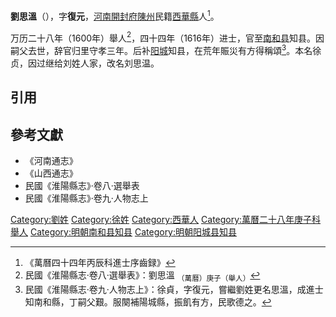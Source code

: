 '''劉思溫'''（{{bd|?||?|}}），字'''復元'''，[[河南|河南]][[開封府|開封府]][[陳州|陳州]]民籍[[西華縣|西華縣]]人<ref>《萬曆四十四年丙辰科進士序齒録》</ref>。

万历二十八年（1600年）舉人<ref>民國《淮陽縣志·卷八·選舉表》：劉思溫 <sub>（萬曆）庚子（舉人）</sub></ref>，四十四年（1616年）进士，官至[[南和县|南和县]]知县。因嗣父去世，辞官归里守孝三年。后补[[阳城|阳城]]知县，在荒年賑災有方得稱頌<ref>民國《淮陽縣志·卷九·人物志上》：徐貞，字復元，嘗繼劉姓更名思溫，成進士知南和縣，丁嗣父艱。服闋補陽城縣，振飢有方，民歌德之。</ref>。本名徐贞，因过继给刘姓人家，改名刘思温。

==引用==
{{reflist}}

==參考文獻==
*《河南通志》
*《山西通志》
*民國《淮陽縣志》·卷八·選舉表
*民國《淮陽縣志》·卷九·人物志上

{{start box}}
{{s-off}}
{{s-before|[[张四明_(明朝)|张四明]]<br>}}
{{s-title|明朝阳城县知县|天啓年間}}
{{s-after|[[張文運|張文運]]<br>}}
{{end box}}

{{萬曆四十四年丙辰科殿試金榜}}
{{DEFAULTSORT:Liu劉}}
[[Category:劉姓|Category:劉姓]]
[[Category:徐姓|Category:徐姓]]
[[Category:西華人|Category:西華人]]
[[Category:萬曆二十八年庚子科舉人|Category:萬曆二十八年庚子科舉人]]
[[Category:明朝南和县知县|Category:明朝南和县知县]]
[[Category:明朝阳城县知县|Category:明朝阳城县知县]]